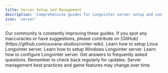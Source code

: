 ```yaml
---
title: Server Setup and Management
description: 'Comprehensive guides for Longvinter server setup and configuration.'
icon: 'server'
---
```


<Note>
  Our community is constantly improving these guides. If you spot any inaccuracies or have suggestions, please contribute on [GitHub](https://github.com/uuvana-studios/vinter-wiki).
</Note>

<CardGroup cols={2}>
  <Card
    title="Linux"
    icon="linux"
    href="/server/linux"
  >
    Learn how to setup Linux Longvinter server.
  </Card>
  <Card
    title="Windows"
    icon="windows"
    href="/server/windows"
  >
    Learn how to setup Windows Longvinter server.
  </Card>
  <Card
    title="Configuration"
    icon="gear"
    href="/server/configuration"
  >
    Learn how to configure Longvinter server.
  </Card>
  <Card
    title="FAQ"
    icon="question"
    href="/server/faq"
  >
    Get answers to frequently asked questions.
  </Card>
</CardGroup>

<Tip>
  Remember to check back regularly for updates. Server management best practices and game features may change over time.
</Tip>
